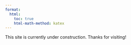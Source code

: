 ```yaml
---
format:
  html:
    toc: true
    html-math-method: katex
---
```


This site is currently under construction. Thanks for visiting!
